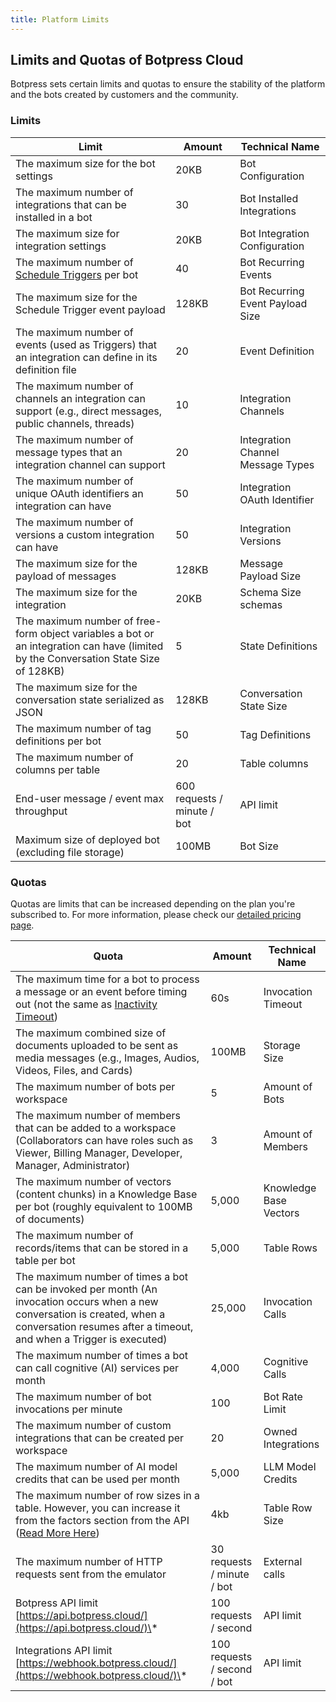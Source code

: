 ```yaml
---
title: Platform Limits
---
```


## Limits and Quotas of Botpress Cloud

Botpress sets certain limits and quotas to ensure the stability of the platform and the bots created by customers and the community.

### Limits

| **Limit**                                                                                                                           | **Amount**                  | **Technical Name**                |
| ----------------------------------------------------------------------------------------------------------------------------------- | --------------------------- | --------------------------------- |
| The maximum size for the bot settings                                                                                               | 20KB                        | Bot Configuration                 |
| The maximum number of integrations that can be installed in a bot                                                                   | 30                          | Bot Installed Integrations        |
| The maximum size for integration settings                                                                                           | 20KB                        | Bot Integration Configuration     |
| The maximum number of [Schedule Triggers](/learn/reference/cards/fixed-schedule) per bot                                       | 40                           | Bot Recurring Events              |
| The maximum size for the Schedule Trigger event payload                                                                             | 128KB                       | Bot Recurring Event Payload Size  |
| The maximum number of events (used as Triggers) that an integration can define in its definition file                               | 20                          | Event Definition                  |
| The maximum number of channels an integration can support (e.g., direct messages, public channels, threads)                         | 10                          | Integration Channels              |
| The maximum number of message types that an integration channel can support                                                         | 20                          | Integration Channel Message Types |
| The maximum number of unique OAuth identifiers an integration can have                                                              | 50                          | Integration OAuth Identifier      |
| The maximum number of versions a custom integration can have                                                                        | 50                          | Integration Versions              |
| The maximum size for the payload of messages                                                                                        | 128KB                       | Message Payload Size              |
| The maximum size for the integration                                                                                                | 20KB                        | Schema Size schemas               |
| The maximum number of free-form object variables a bot or an integration can have (limited by the Conversation State Size of 128KB) | 5                           | State Definitions                 |
| The maximum size for the conversation state serialized as JSON                                                                      | 128KB                       | Conversation State Size           |
| The maximum number of tag definitions per bot                                                                                       | 50                          | Tag Definitions                   |
| The maximum number of columns per table                                                                                             | 20                          | Table columns                     |
| End-user message / event max throughput                                                                                             | 600 requests / minute / bot | API limit                         |
| Maximum size of deployed bot (excluding file storage)                                                                               | 100MB                       | Bot Size                          |

### Quotas

Quotas are limits that can be increased depending on the plan you're subscribed to. For more information, please check our [detailed pricing page](https://botpress.com/pricing).

| **Quota**                                                                                                                                                                                                 | **Amount**                  | **Technical Name**     |
| --------------------------------------------------------------------------------------------------------------------------------------------------------------------------------------------------------- | --------------------------- | ---------------------- |
| The maximum time for a bot to process a message or an event before timing out (not the same as [Inactivity Timeout](/learn/reference/bot-settings#inactivity-timeout))                        | 60s                         | Invocation Timeout     |
| The maximum combined size of documents uploaded to be sent as media messages (e.g., Images, Audios, Videos, Files, and Cards)                                                                             | 100MB                       | Storage Size           |
| The maximum number of bots per workspace                                                                                                                                                                  | 5                           | Amount of Bots         |
| The maximum number of members that can be added to a workspace (Collaborators can have roles such as Viewer, Billing Manager, Developer, Manager, Administrator)                                          | 3                           | Amount of Members      |
| The maximum number of vectors (content chunks) in a Knowledge Base per bot (roughly equivalent to 100MB of documents)                                                                                     | 5,000                       | Knowledge Base Vectors |
| The maximum number of records/items that can be stored in a table per bot                                                                                                                                 | 5,000                       | Table Rows             |
| The maximum number of times a bot can be invoked per month (An invocation occurs when a new conversation is created, when a conversation resumes after a timeout, and when a Trigger is executed)         | 25,000                      | Invocation Calls       |
| The maximum number of times a bot can call cognitive (AI) services per month                                                                                                                              | 4,000                       | Cognitive Calls        |
| The maximum number of bot invocations per minute                                                                                                                                                          | 100                         | Bot Rate Limit         |
| The maximum number of custom integrations that can be created per workspace                                                                                                                               | 20                          | Owned Integrations     |
| The maximum number of AI model credits that can be used per month                                                                                                                                         | 5,000                       | LLM Model Credits      |
| The maximum number of row sizes in a table. However, you can increase it from the factors section from the API ([Read More Here](/learn/reference/tables#create-table))                           | 4kb                         | Table Row Size         |
| The maximum number of HTTP requests sent from the emulator                                                                                                                                                | 30 requests / minute / bot  | External calls         |
| Botpress API limit [https://api.botpress.cloud/](https://api.botpress.cloud/)\*                                                                                                                           | 100 requests / second       | API limit              |
| Integrations API limit [https://webhook.botpress.cloud/](https://webhook.botpress.cloud/)\*                                                                                                               | 100 requests / second / bot | API limit              |
